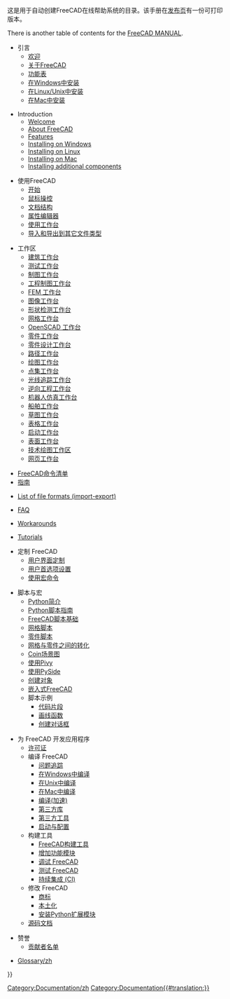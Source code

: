 <languages/>

<div class="mw-translate-fuzzy">
这是用于自动创建FreeCAD在线帮助系统的目录。该手册在[https://github.com/FreeCAD/FreeCAD/releases 发布页]有一份可打印版本。
</div>

<div lang="en" dir="ltr" class="mw-content-ltr">
There is another table of contents for the [[Manual:Introduction|FreeCAD MANUAL]].
</div>

<div class="mw-translate-fuzzy">
* 引言
**[[Online Help Startpage|欢迎]]
** [[About FreeCAD/zh|关于FreeCAD]]
** [[Feature list/zh|功能表]]
** [[Install on Windows/zh|在Windows中安装]]
** [[Install on Unix/zh|在Linux/Unix中安装]]
** [[Install on Mac/zh|在Mac中安装]]
</div>

<div lang="en" dir="ltr" class="mw-content-ltr">
* Introduction
**[[Online_Help_Startpage|Welcome]]
** [[About_FreeCAD|About FreeCAD]]
** [[Feature_list|Features]]
** [[Installing_on_Windows|Installing on Windows]]
** [[Installing_on_Linux|Installing on Linux]]
** [[Installing_on_Mac|Installing on Mac]]
** [[Installing_additional_components|Installing additional components]]
</div>

<div class="mw-translate-fuzzy">
* 使用FreeCAD
** [[Getting started/zh|开始]]
** [[Mouse Model/zh|鼠标操控]]
** [[Document structure/zh|文档结构]]
** [[Property editor|属性编辑器]]
** [[Workbenches/zh|使用工作台]]
** [[Import Export/zh|导入和导出到其它文件类型]]
</div>

<div class="mw-translate-fuzzy">
* 工作区
** [[Arch_Workbench/zh|建筑工作台]]
** [[Debugging/zh|测试工作台]]
** [[Draft_Workbench/zh|制图工作台]]
** [[Drawing_Workbench/zh|工程制图工作台]]
** [[FEM_Workbench/zh|FEM 工作台]]
** [[Image_Workbench/zh|图像工作台]]
** [[Inspection_Workbench/zh|形状检测工作台]]
** [[Mesh_Workbench/zh|网格工作台]]
** [[OpenSCAD_Workbench/zh|OpenSCAD 工作台]]
** [[Part_Workbench/zh|零件工作台]]
** [[PartDesign_Workbench/zh|零件设计工作台]]
** [[Path_Workbench/zh|路径工作台]]
** [[Plot_Workbench/zh|绘图工作台]]
** [[Points_Workbench/zh|点集工作台]]
** [[Raytracing_Workbench/zh|光线追踪工作台]]
** [[Reverse_Engineering_Workbench/zh|逆向工程工作台]]
** [[Robot_Workbench/zh|机器人仿真工作台]]
** [[Ship_Workbench/zh|船舶工作台]]
** [[Sketcher_Workbench/zh|草图工作台]]
** [[Spreadsheet_Workbench/zh|表格工作台]]
** [[Start_Workbench/zh|启动工作台]]
** [[Surface_Workbench/zh|表面工作台]]
** [[TechDraw_Workbench/zh|技术绘图工作区]]
** [[Web_Workbench/zh|网页工作台]]
</div>

<div class="mw-translate-fuzzy">
* [[List of Commands/zh|FreeCAD命令清单]]
* [[Tutorials/zh|指南]]
</div>

<div lang="en" dir="ltr" class="mw-content-ltr">
* [[Import_Export|List of file formats (import-export)]]
</div>

<div lang="en" dir="ltr" class="mw-content-ltr">
* [[Frequently_asked_questions|FAQ]]
</div>

<div lang="en" dir="ltr" class="mw-content-ltr">
* [[Workarounds|Workarounds]]
</div>

<div lang="en" dir="ltr" class="mw-content-ltr">
* [[Tutorials|Tutorials]]
</div>

<div class="mw-translate-fuzzy">
* 定制 FreeCAD
** [[Interface Customization/zh|用户界面定制]]
** [[Preferences Editor/zh|用户首选项设置]]
** [[Macros/zh|使用宏命令]]
</div>

<div class="mw-translate-fuzzy">
* 脚本与宏
** [[Introduction to Python/zh|Python简介]]
** [[Python scripting tutorial/zh|Python脚本指南]]
** [[FreeCAD Scripting Basics/zh|FreeCAD脚本基础]]
** [[Mesh Scripting/zh|网格脚本]]
** [[Topological data scripting/zh|零件脚本]]
** [[Mesh to Part/zh|网格与零件之间的转化]]
** [[Scenegraph/zh|Coin场景图]]
** [[Pivy/zh|使用Pivy]]
** [[PySide/zh|使用PySide]]
** [[Scripted objects/zh|创建对象]]
** [[Embedding FreeCAD/zh|嵌入式FreeCAD]]
** 脚本示例
*** [[Code snippets/zh|代码片段]]
*** [[Line drawing function/zh|画线函数]]
*** [[Dialog creation/zh|创建对话框]]
</div>

<div class="mw-translate-fuzzy">
* 为 FreeCAD 开发应用程序
** [[Licence/zh|许可证]]
** 编译 FreeCAD
*** [[Tracker/zh|问题追踪]]
*** [[Compile_on_Windows/zh|在Windows中编译]]
*** [[Compile_on_Linux/zh|在Unix中编译]]
*** [[Compile_on_MacOS/zh|在Mac中编译]]
*** [[Compiling (Speeding up)/zh|编译(加速)]]
*** [[Third Party Libraries/zh|第三方库]]
*** [[Third Party Tools/zh|第三方工具]]
*** [[Start up and Configuration/zh|启动与配置]]
** 构建工具
*** [[FreeCAD Build Tool/zh|FreeCAD构建工具]]
*** [[Workbench_creation/zh|增加功能模块]]
*** [[Debugging/zh|调试 FreeCAD]]
*** [[Testing/zh|测试 FreeCAD]]
*** [[Continuous Integration/zh|持续集成 (CI)]]
** 修改 FreeCAD 
*** [[Branding/zh|商标]] 
*** [[Localisation/zh|本土化]]
*** [[Extra python modules/zh|安装Python扩展模块]]
** [[Source documentation/zh|源码文档]]
</div>

<div class="mw-translate-fuzzy">
* 赞誉
**[[Contributors/zh|贡献者名单]]
</div>

<div class="mw-translate-fuzzy">
[[Category:Documentation/zh]]
*[[Glossary/zh]]
</div>


{{Userdocnavi{{#translation:}}}}
[[Category:Documentation{{#translation:}}]]